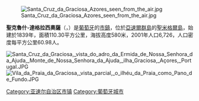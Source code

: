 [[Image:Santa_Cruz_da_Graciosa_Azores_seen_from_the_air.jpg|right]]

{{Coord|39|3|17|N|28|0|51|W|display=title}}

'''聖克魯什-達格拉西奧薩'''（{{lang-pt|Santa Cruz da Graciosa}}，{{IPA-pt|ˈsɐ̃tɐ ˈkɾuʒ ðɐ ɣɾɐsiˈɔzɐ|-|Pt-pt Santa Cruz da Graciosa FF.ogg}}）是[[葡萄牙|葡萄牙]]的[[市镇_(葡萄牙)|市鎮]]，位於[[亞速爾群島|亞速爾群島]]的[[聖米格爾島|聖米格爾島]]，始建於1839年，面積110.30平方公里，海拔高度580米，2001年人口6,726，人口密度每平方公里60.98人。

[[Image:Santa_Cruz_da_Graciosa,_vista_do_adro_da_Ermida_de_Nossa_Senhora_da_Ajuda,_Monte_de_Nossa_Senhora_da_Ajuda,_ilha_Graciosa,_Açores,_Portugal.JPG|thumb]]
[[Image:Vila_da_Praia_da_Graciosa,_vista_parcial,_o_ilhéu_da_Praia_como_Pano_de_Fundo.JPG|thumb]]

{{Portugal-geo-stub}}
{{亚速尔自治区市镇列表}}

[[Category:亚速尔自治区市镇|Category:亚速尔自治区市镇]]
[[Category:葡萄牙城市|Category:葡萄牙城市]]